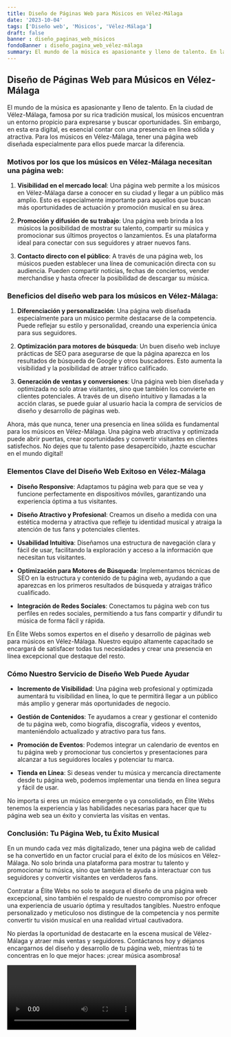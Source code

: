 ```yaml
---
title: Diseño de Páginas Web para Músicos en Vélez-Málaga
date: '2023-10-04'
tags: ['Diseño web', 'Músicos', 'Vélez-Málaga']
draft: false
banner : diseño_paginas_web_músicos
fondoBanner : diseño_pagina_web_vélez-málaga
summary: El mundo de la música es apasionante y lleno de talento. En la ciudad de VélezMálaga, famosa por su rica tradición musical, los músicos encuentran un entorno propicio para expresarse y buscar oportunidades. Sin embargo, en esta era digital, es esencial contar con una presencia en línea sólida y atractiva. Para los músicos en VélezMálaga, tener una página web diseñada especialmente para ellos puede marcar la diferencia.
---
```


## Diseño de Páginas Web para Músicos en Vélez-Málaga

El mundo de la música es apasionante y lleno de talento. En la ciudad de Vélez-Málaga, famosa por su rica tradición musical, los músicos encuentran un entorno propicio para expresarse y buscar oportunidades. Sin embargo, en esta era digital, es esencial contar con una presencia en línea sólida y atractiva. Para los músicos en Vélez-Málaga, tener una página web diseñada especialmente para ellos puede marcar la diferencia.

### Motivos por los que los músicos en Vélez-Málaga necesitan una página web:

1. **Visibilidad en el mercado local**: Una página web permite a los músicos en Vélez-Málaga darse a conocer en su ciudad y llegar a un público más amplio. Esto es especialmente importante para aquellos que buscan más oportunidades de actuación y promoción musical en su área.

2. **Promoción y difusión de su trabajo**: Una página web brinda a los músicos la posibilidad de mostrar su talento, compartir su música y promocionar sus últimos proyectos o lanzamientos. Es una plataforma ideal para conectar con sus seguidores y atraer nuevos fans.

3. **Contacto directo con el público**: A través de una página web, los músicos pueden establecer una línea de comunicación directa con su audiencia. Pueden compartir noticias, fechas de conciertos, vender merchandise y hasta ofrecer la posibilidad de descargar su música.

### Beneficios del diseño web para los músicos en Vélez-Málaga:

1. **Diferenciación y personalización**: Una página web diseñada especialmente para un músico permite destacarse de la competencia. Puede reflejar su estilo y personalidad, creando una experiencia única para sus seguidores.

2. **Optimización para motores de búsqueda**: Un buen diseño web incluye prácticas de SEO para asegurarse de que la página aparezca en los resultados de búsqueda de Google y otros buscadores. Esto aumenta la visibilidad y la posibilidad de atraer tráfico calificado.

3. **Generación de ventas y conversiones**: Una página web bien diseñada y optimizada no solo atrae visitantes, sino que también los convierte en clientes potenciales. A través de un diseño intuitivo y llamadas a la acción claras, se puede guiar al usuario hacia la compra de servicios de diseño y desarrollo de páginas web.

Ahora, más que nunca, tener una presencia en línea sólida es fundamental para los músicos en Vélez-Málaga. Una página web atractiva y optimizada puede abrir puertas, crear oportunidades y convertir visitantes en clientes satisfechos. No dejes que tu talento pase desapercibido, ¡hazte escuchar en el mundo digital!

<GifSeo />

<Cta />

### **Elementos Clave del Diseño Web Exitoso en Vélez-Málaga**

- **Diseño Responsive**: Adaptamos tu página web para que se vea y funcione perfectamente en dispositivos móviles, garantizando una experiencia óptima a tus visitantes.

- **Diseño Atractivo y Profesional**: Creamos un diseño a medida con una estética moderna y atractiva que refleje tu identidad musical y atraiga la atención de tus fans y potenciales clientes.

- **Usabilidad Intuitiva**: Diseñamos una estructura de navegación clara y fácil de usar, facilitando la exploración y acceso a la información que necesitan tus visitantes.

- **Optimización para Motores de Búsqueda**: Implementamos técnicas de SEO en la estructura y contenido de tu página web, ayudando a que aparezcas en los primeros resultados de búsqueda y atraigas tráfico cualificado.

- **Integración de Redes Sociales**: Conectamos tu página web con tus perfiles en redes sociales, permitiendo a tus fans compartir y difundir tu música de forma fácil y rápida.

En Élite Webs somos expertos en el diseño y desarrollo de páginas web para músicos en Vélez-Málaga. Nuestro equipo altamente capacitado se encargará de satisfacer todas tus necesidades y crear una presencia en línea excepcional que destaque del resto.

### **Cómo Nuestro Servicio de Diseño Web Puede Ayudar**

- **Incremento de Visibilidad**: Una página web profesional y optimizada aumentará tu visibilidad en línea, lo que te permitirá llegar a un público más amplio y generar más oportunidades de negocio.

- **Gestión de Contenidos**: Te ayudamos a crear y gestionar el contenido de tu página web, como biografía, discografía, videos y eventos, manteniéndolo actualizado y atractivo para tus fans.

- **Promoción de Eventos**: Podemos integrar un calendario de eventos en tu página web y promocionar tus conciertos y presentaciones para alcanzar a tus seguidores locales y potenciar tu marca.

- **Tienda en Línea**: Si deseas vender tu música y mercancía directamente desde tu página web, podemos implementar una tienda en línea segura y fácil de usar.

No importa si eres un músico emergente o ya consolidado, en Élite Webs tenemos la experiencia y las habilidades necesarias para hacer que tu página web sea un éxito y convierta las visitas en ventas. 

### **Conclusión: Tu Página Web, tu Éxito Musical**

En un mundo cada vez más digitalizado, tener una página web de calidad se ha convertido en un factor crucial para el éxito de los músicos en Vélez-Málaga. No solo brinda una plataforma para mostrar tu talento y promocionar tu música, sino que también te ayuda a interactuar con tus seguidores y convertir visitantes en verdaderos fans.

Contratar a Élite Webs no solo te asegura el diseño de una página web excepcional, sino también el respaldo de nuestro compromiso por ofrecer una experiencia de usuario óptima y resultados tangibles. Nuestro enfoque personalizado y meticuloso nos distingue de la competencia y nos permite convertir tu visión musical en una realidad virtual cautivadora.

No pierdas la oportunidad de destacarte en la escena musical de Vélez-Málaga y atraer más ventas y seguidores. Contáctanos hoy y déjanos encargarnos del diseño y desarrollo de tu página web, mientras tú te concentras en lo que mejor haces: ¡crear música asombrosa!

<Video />

<CtaBot job='Músicos' city='Vélez-Málaga'/>

<Gmaps query='Vélez-Málaga+españa+maps' />